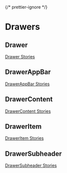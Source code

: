 
{/* prettier-ignore */}
<Meta title="Components/Drawers" />

# Drawers

## Drawer


<Description of={Drawer} />

[Drawer Stories](?path=/docs/components-drawers-drawer--default)

## DrawerAppBar


<Description of={DrawerAppBar} />

[DrawerAppBar Stories](?path=/docs/components-drawers-drawerappbar--default)

## DrawerContent


<Description of={DrawerContent} />

[DrawerContent Stories](?path=/docs/components-drawers-drawercontent--docs)

<Canvas of={DrawerContentStories.Default} />

## DrawerItem


<Description of={DrawerItem} />

[DrawerItem Stories](?path=/docs/components-drawers-draweritem--docs)

<Canvas of={DrawerItemStories.Default} />

## DrawerSubheader


<Description of={DrawerSubheader} />

[DrawerSubheader Stories](?path=/docs/components-drawers-drawersubheader--docs)

<Canvas of={DrawerSubheaderStories.Default} />
